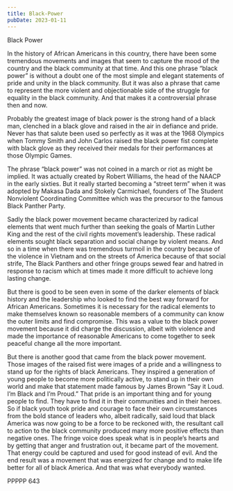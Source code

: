 ```yaml
---
title: Black-Power
pubDate: 2023-01-11
---
```


Black Power

In the history of African Americans in this country, there have been some tremendous movements and images that seem to capture the mood of the country and the black community at that time.  And this one phrase “black power” is without a doubt one of the most simple and elegant statements of pride and unity in the black community.  But it was also a phrase that came to represent the more violent and objectionable side of the struggle for equality in the black community.  And that makes it a controversial phrase then and now.

Probably the greatest image of black power is the strong hand of a black man, clenched in a black glove and raised in the air in defiance and pride.  Never has that salute been used so perfectly as it was at the 1968 Olympics when Tommy Smith and John Carlos raised the black power fist complete with black glove as they received their medals for their performances at those Olympic Games.

The phrase “black power” was not coined in a march or riot as might be implied.  It was actually created by Robert Williams, the head of the NAACP in the early sixties.  But it really started becoming a “street term” when it was adopted by Makasa Dada and Stokely Carmichael, founders of The Student Nonviolent Coordinating Committee which was the precursor to the famous Black Panther Party.

Sadly the black power movement became characterized by radical elements that went much further than seeking the goals of Martin Luther King and the rest of the civil rights movement’s leadership.  These radical elements sought black separation and social change by violent means.  And so in a time when there was tremendous turmoil in the country because of the violence in Vietnam and on the streets of America because of that social strife, The Black Panthers and other fringe groups sewed fear and hatred in response to racism which at times made it more difficult to achieve long lasting change.

But there is good to be seen even in some of the darker elements of black history and the leadership who looked to find the best way forward for African Americans.  Sometimes it is necessary for the radical elements to make themselves known so reasonable members of a community can know the outer limits and find compromise.  This was a value to the black power movement because it did charge the discussion, albeit with violence and made the importance of reasonable Americans to come together to seek peaceful change all the more important.

But there is another good that came from the black power movement.  Those images of the raised fist were images of a pride and a willingness to stand up for the rights of black Americans.  They inspired a generation of young people to become more politically active, to stand up in their own world and make that statement made famous by James Brown “Say it Loud.  I’m Black and I’m Proud.”  That pride is an important thing and for young people to find.  They have to find it in their communities and in their heroes.  So if black youth took pride and courage to face their own circumstances from the bold stance of leaders who, albeit radically, said loud that black America was now going to be a force to be reckoned with, the resultant call to action to the black community produced many more positive effects than negative ones.  The fringe voice does speak what is in people’s hearts and by getting that anger and frustration out, it became part of the movement.  That energy could be captured and used for good instead of evil.  And the end result was a movement that was energized for change and to make life better for all of black America.  And that was what everybody wanted.

PPPPP 643